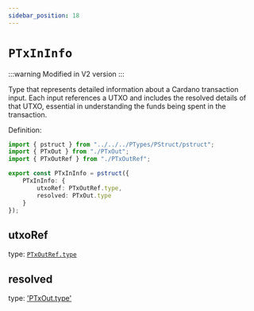 ```yaml
---
sidebar_position: 18
---
```


# `PTxInInfo`

:::warning
Modified in V2 version
:::


Type that represents detailed information about a Cardano transaction input. 
Each input references a UTXO and includes the resolved details of that UTXO, essential in understanding the funds being spent in the transaction.

Definition:

```ts
import { pstruct } from "../../../PTypes/PStruct/pstruct";
import { PTxOut } from "./PTxOut";
import { PTxOutRef } from "./PTxOutRef";

export const PTxInInfo = pstruct({
    PTxInInfo: {
        utxoRef: PTxOutRef.type,
        resolved: PTxOut.type
    }
});
```

## utxoRef

type: [`PTxOutRef.type`](./PTxOutRef)

## resolved

type: ['PTxOut.type'](./PTxOut)
